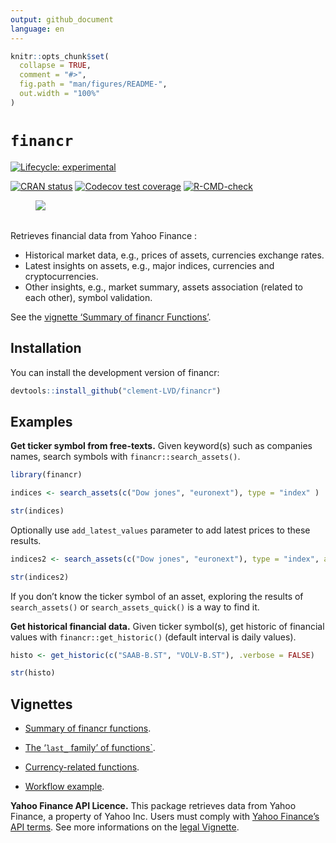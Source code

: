 ```yaml
---
output: github_document
language: en
---
```


```r
knitr::opts_chunk$set(
  collapse = TRUE,
  comment = "#>",
  fig.path = "man/figures/README-",
  out.width = "100%"
)

```

# `financr`

<!-- badges: start -->
[![Lifecycle: experimental](https://img.shields.io/badge/lifecycle-experimental-orange.svg)](https://lifecycle.r-lib.org/articles/stages.html#experimental)

[![CRAN status](https://www.r-pkg.org/badges/version/financr)](https://CRAN.R-project.org/package=financr)
[![Codecov test coverage](https://codecov.io/gh/Clement-LVD/financr/graph/badge.svg)](https://app.codecov.io/gh/Clement-LVD/financr)
[![R-CMD-check](https://github.com/Clement-LVD/financr/actions/workflows/R-CMD-check.yaml/badge.svg)](https://github.com/Clement-LVD/financr/actions/workflows/R-CMD-check.yaml)
<!-- badges: end -->

![ ](https://img.shields.io/badge/Package-bold?style=flat&logoColor=black&logoSize=2&label=R&labelColor=black&color=green)

Retrieves financial data from Yahoo Finance : 

- Historical market data, e.g., prices of assets, currencies exchange rates.
- Latest insights on assets, e.g., major indices, currencies and cryptocurrencies.
- Other insights, e.g.,  market summary, assets association (related to each other), symbol validation.

See the [vignette 'Summary of financr Functions'](https://clement-lvd.github.io/financr/articles/Functions_summary.html).
          
## Installation

You can install the development version of financr:

``` r
devtools::install_github("clement-LVD/financr")
```

## Examples

**Get ticker symbol from free-texts.** Given keyword(s) such as companies names, search symbols with `financr::search_assets()`.

```r
library(financr)

indices <- search_assets(c("Dow jones", "euronext"), type = "index" )

str(indices)
```


Optionally use `add_latest_values` parameter to add latest prices to these results.

```r
indices2 <- search_assets(c("Dow jones", "euronext"), type = "index", add_latest_values = TRUE )

str(indices2)
```

If you don't know the ticker symbol of an asset, exploring the results of `search_assets()` or `search_assets_quick()` is a way to find it.

**Get historical financial data.**  Given ticker symbol(s), get historic of financial values with `financr::get_historic()` (default interval is daily values).

```r
histo <- get_historic(c("SAAB-B.ST", "VOLV-B.ST"), .verbose = FALSE)

str(histo)

```

 
## Vignettes

- [Summary of financr functions](https://clement-lvd.github.io/financr/articles/Functions_summary.html).

- [The '`last_` family' of functions`](https://clement-lvd.github.io/financr/articles/last_family.html).

- [Currency-related functions](https://clement-lvd.github.io/financr/articles/currencies.html).
 
- [Workflow example](https://clement-lvd.github.io/financr/articles/get_info_and_historic.html).

**Yahoo Finance API Licence.** This package retrieves data from Yahoo Finance, a property of Yahoo Inc. Users must comply with [Yahoo Finance's API terms](https://legal.yahoo.com/us/en/yahoo/terms/product-atos/apiforydn/index.html). See more informations on the [legal Vignette](https://clement-lvd.github.io/financr/articles/About_the_Yahoo_Finance_License.html).
